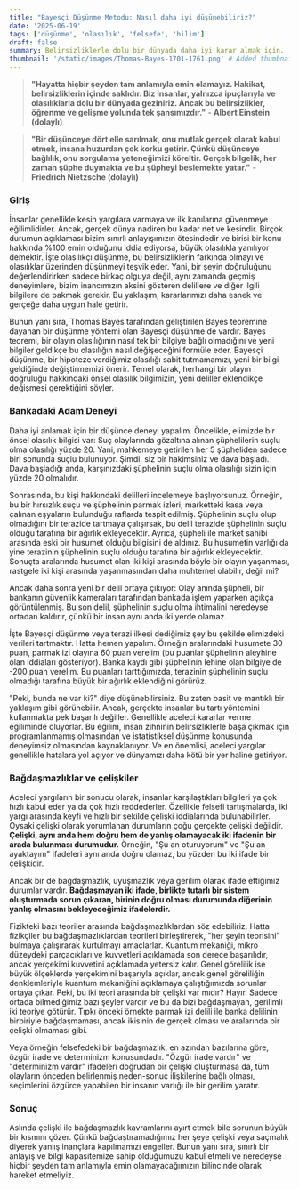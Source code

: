 ```yaml
---
title: "Bayesçi Düşünme Metodu: Nasıl daha iyi düşünebiliriz?"
date: '2025-06-19'
tags: ['düşünme', 'olasılık', 'felsefe', 'bilim']
draft: false
summary: Belirsizliklerle dolu bir dünyada daha iyi karar almak için.
thumbnail: '/static/images/Thomas-Bayes-1701-1761.png' # Added thumbnail
---
```


> **"Hayatta hiçbir şeyden tam anlamıyla emin olamayız. Hakikat, belirsizliklerin içinde saklıdır. Biz insanlar, yalnızca ipuçlarıyla ve olasılıklarla dolu bir dünyada geziniriz. Ancak bu belirsizlikler, öğrenme ve gelişme yolunda tek şansımızdır."** - **Albert Einstein (dolaylı)**
> 

> **"Bir düşünceye dört elle sarılmak, onu mutlak gerçek olarak kabul etmek, insana huzurdan çok korku getirir. Çünkü düşünceye bağlılık, onu sorgulama yeteneğimizi köreltir. Gerçek bilgelik, her zaman şüphe duymakta ve bu şüpheyi beslemekte yatar."** - **Friedrich Nietzsche (dolaylı)**
> 

### Giriş

İnsanlar genellikle kesin yargılara varmaya ve ilk kanılarına güvenmeye eğilimlidirler. Ancak, gerçek dünya nadiren bu kadar net ve kesindir. Birçok durumun açıklaması bizim sınırlı anlayışımızın ötesindedir ve birisi bir konu hakkında %100 emin olduğunu iddia ediyorsa, büyük olasılıkla yanılıyor demektir. İşte olasılıkçı düşünme, bu belirsizliklerin farkında olmayı ve olasılıklar üzerinden düşünmeyi teşvik eder. Yani, bir şeyin doğruluğunu değerlendirirken sadece birkaç olguya değil, aynı zamanda geçmiş deneyimlere, bizim inancımızın aksini gösteren delillere ve diğer ilgili bilgilere de bakmak gerekir. Bu yaklaşım, kararlarımızı daha esnek ve gerçeğe daha uygun hale getirir.

Bunun yanı sıra, Thomas Bayes tarafından geliştirilen Bayes teoremine dayanan bir düşünme yöntemi olan Bayesçi düşünme de vardır. Bayes teoremi, bir olayın olasılığının nasıl tek bir bilgiye bağlı olmadığını ve yeni bilgiler geldikçe bu olasılığın nasıl değişeceğini formüle eder. Bayesçi düşünme, bir hipoteze verdiğimiz olasılığı sabit tutmamamızı, yeni bir bilgi geldiğinde değiştirmemizi önerir. Temel olarak, herhangi bir olayın doğruluğu hakkındaki önsel olasılık bilgimizin, yeni deliller eklendikçe değişmesi gerektiğini söyler.

### Bankadaki Adam Deneyi

Daha iyi anlamak için bir düşünce deneyi yapalım. Öncelikle, elimizde bir önsel olasılık bilgisi var: Suç olaylarında gözaltına alınan şüphelilerin suçlu olma olasılığı yüzde 20. Yani, mahkemeye getirilen her 5 şüpheliden sadece biri sonunda suçlu bulunuyor. Şimdi, siz bir hakimsiniz ve dava başladı. Dava başladığı anda, karşınızdaki şüphelinin suçlu olma olasılığı sizin için yüzde 20 olmalıdır.

Sonrasında, bu kişi hakkındaki delilleri incelemeye başlıyorsunuz. Örneğin, bu bir hırsızlık suçu ve şüphelinin parmak izleri, marketteki kasa veya çalınan eşyaların bulunduğu raflarda tespit edilmiş. Şüphelinin suçlu olup olmadığını bir terazide tartmaya çalışırsak, bu delil terazide şüphelinin suçlu olduğu tarafına bir ağırlık ekleyecektir. Ayrıca, şüpheli ile market sahibi arasında eski bir husumet olduğu bilgisini de aldınız. Bu husumetin varlığı da yine terazinin şüphelinin suçlu olduğu tarafına bir ağırlık ekleyecektir. Sonuçta aralarında husumet olan iki kişi arasında böyle bir olayın yaşanması, rastgele iki kişi arasında yaşanmasından daha muhtemel olabilir, değil mi?

Ancak daha sonra yeni bir delil ortaya çıkıyor: Olay anında şüpheli, bir bankanın güvenlik kameraları tarafından bankada işlem yaparken açıkça görüntülenmiş. Bu son delil, şüphelinin suçlu olma ihtimalini neredeyse ortadan kaldırır, çünkü bir insan aynı anda iki yerde olamaz.

İşte Bayesçi düşünme veya terazi ilkesi dediğimiz şey bu şekilde elimizdeki verileri tartmaktır. Hatta hemen yapalım. Örneğin aralarındaki husumete 30 puan, parmak izi olayına 60 puan verelim (bu puanlar şüphelinin aleyhine olan iddiaları gösteriyor). Banka kaydı gibi şüphelinin lehine olan bilgiye de -200 puan verelim. Bu puanları tarttığımızda, terazinin şüphelinin suçlu olmadığı tarafına büyük bir ağırlık eklendiğini görürüz.

"Peki, bunda ne var ki?" diye düşünebilirsiniz. Bu zaten basit ve mantıklı bir yaklaşım gibi görünebilir. Ancak, gerçekte insanlar bu tartı yöntemini kullanmakta pek başarılı değiller. Genellikle aceleci kararlar verme eğiliminde oluyorlar. Bu eğilim, insan zihninin belirsizliklerle başa çıkmak için programlanmamış olmasından ve istatistiksel düşünme konusunda deneyimsiz olmasından kaynaklanıyor. Ve en önemlisi, aceleci yargılar genellikle hatalara yol açıyor ve dünyamızı daha kötü bir yer haline getiriyor.

### Bağdaşmazlıklar ve çelişkiler

Aceleci yargıların bir sonucu olarak, insanlar karşılaştıkları bilgileri ya çok hızlı kabul eder ya da çok hızlı reddederler. Özellikle felsefi tartışmalarda, iki yargı arasında keyfi ve hızlı bir şekilde çelişki iddialarında bulunabilirler. Oysaki çelişki olarak yorumlanan durumların çoğu gerçekte çelişki değildir. **Çelişki, aynı anda hem doğru hem de yanlış olamayacak iki ifadenin bir arada bulunması durumudur.** Örneğin, "Şu an oturuyorum" ve "Şu an ayaktayım" ifadeleri aynı anda doğru olamaz, bu yüzden bu iki ifade bir çelişkidir.

Ancak bir de bağdaşmazlık, uyuşmazlık veya gerilim olarak ifade ettiğimiz durumlar vardır. **Bağdaşmayan iki ifade, birlikte tutarlı bir sistem oluşturmada sorun çıkaran, birinin doğru olması durumunda diğerinin yanlış olmasını bekleyeceğimiz ifadelerdir.**

Fizikteki bazı teoriler arasında bağdaşmazlıklardan söz edebiliriz. Hatta fizikçiler bu bağdaşmazlıklardan teorileri birleştirerek, "her şeyin teorisini" bulmaya çalışırarak kurtulmayı amaçlarlar. Kuantum mekaniği, mikro düzeydeki parçacıkları ve kuvvetleri açıklamada son derece başarılıdır, ancak yerçekimi kuvvetini açıklamada yetersiz kalır. Genel görelilik ise büyük ölçeklerde yerçekimini başarıyla açıklar, ancak genel göreliliğin denklemleriyle kuantum mekaniğini açıklamaya çalıştığımızda sorunlar ortaya çıkar. Peki, bu iki teori arasında bir çelişki var mıdır? Hayır. Sadece ortada bilmediğimiz bazı şeyler vardır ve bu da bizi bağdaşmayan, gerilimli iki teoriye götürür. Tıpkı önceki örnekte parmak izi delili ile banka delilinin birbiriyle bağdaşmaması, ancak ikisinin de gerçek olması ve aralarında bir çelişki olmaması gibi. 

Veya örneğin felsefedeki bir bağdaşmazlık, en azından bazılarına göre, özgür irade ve determinizm konusundadır. "Özgür irade vardır" ve "determinizm vardır" ifadeleri doğrudan bir çelişki oluşturmasa da, tüm olayların önceden belirlenmiş neden-sonuç ilişkilerine bağlı olması, seçimlerini özgürce yapabilen bir insanın varlığı ile bir gerilim yaratır.

### Sonuç

Aslında çelişki ile bağdaşmazlık kavramlarını ayırt etmek bile sorunun büyük bir kısmını çözer. Çünkü bağdaştıramadığımız her şeye çelişki veya saçmalık diyerek yanlış inançlara kapılmamızı engeller. Bunun yanı sıra, sınırlı bir anlayış ve bilgi kapasitemize sahip olduğumuzu kabul etmeli ve neredeyse hiçbir şeyden tam anlamıyla emin olamayacağımızın bilincinde olarak hareket etmeliyiz.
